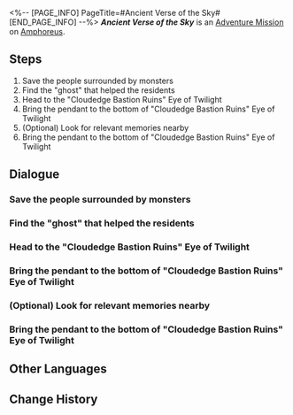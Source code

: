 <%-- [PAGE_INFO]
PageTitle=#Ancient Verse of the Sky#
[END_PAGE_INFO] --%>
{{Stub|Dialogue.}}
{{Mission Infobox
|id            = 4016301
|title         = 
|image         = <!--Mission Ancient Verse of the Sky.png-->
|type          = Adventure
|event_name    = 
|chapter       = 
|requirements  = [[Trailblaze Mission]] ''[[Dawn, Shine at the World's End]]'' completed
|summary       = <!--official mission summary from Fate's Atlas-->
|characters    = Moria; Okhema Resident; Shocked Resident; Trailblazer
|startLocation = [[Amphoreus]] - [["Fallen Twilight City" Okhema]]
|world         = Amphoreus
|area          = "Fallen Twilight City" Okhema
|prev          = 
|next          = 
|rewards       = Stellar Jade*20; Traveler's Guide*3; Credit*30,000
}}
'''''Ancient Verse of the Sky''''' is an [[Adventure Mission]] on [[Amphoreus]].

==Steps==
# Save the people surrounded by monsters
# Find the "ghost" that helped the residents
# Head to the "Cloudedge Bastion Ruins" Eye of Twilight
# Bring the pendant to the bottom of "Cloudedge Bastion Ruins" Eye of Twilight
# (Optional) Look for relevant memories nearby
# Bring the pendant to the bottom of "Cloudedge Bastion Ruins" Eye of Twilight

<!--
==Gameplay Notes==

--><!--
==Trial Character==

-->
==Dialogue==
{{Stub Dialogue}}
===Save the people surrounded by monsters{{subst:void|<!--401630101-->}}===
{{Mission Description|type=adventure|location="Fallen Twilight City" Okhema|As night falls again, there is a commotion near the Marmoreal Market. It seems like someone is in danger, hurry over and take a look.}}
{{Dialogue Start}}
:{{tx}}
{{Dialogue End}}

===Find the "ghost" that helped the residents{{subst:void|<!--401630102-->}}===
{{Dialogue Start}}
:{{tx}}
{{Dialogue End}}

===Head to the "Cloudedge Bastion Ruins" Eye of Twilight{{subst:void|<!--401630109-->}}===
{{Mission Description|type=adventure|location="Cloudedge Bastion Ruins" Eye of Twilight|update|The "ghost" entrusts you with an item and hopes that you can bring it to the sky. Try to fulfill her wish.}}
{{Dialogue Start}}
:{{tx}}
{{Dialogue End}}

===Bring the pendant to the bottom of "Cloudedge Bastion Ruins" Eye of Twilight{{subst:void|<!--401630103-->}}===
{{Dialogue Start}}
:{{tx}}
{{Dialogue End}}

===(Optional) Look for relevant memories nearby{{subst:void|<!--401630104-->}}===
{{Dialogue Start}}
:{{tx}}
{{Dialogue End}}

===Bring the pendant to the bottom of "Cloudedge Bastion Ruins" Eye of Twilight{{subst:void|<!--401630105-->}}===
{{Dialogue Start}}
:{{tx}}
{{Dialogue End}}

==Other Languages==
{{Other Languages
|en   = Ancient Verse of the Sky
|zhs  = 天空旧诗
|zht  = 天空舊詩
|ja   = 天空の古き詩
|ko   = 하늘의 옛 시
|es   = Poema antiguo del cielo
|fr   = Ancien verset du ciel
|ru   = Древние стихи о небе
|th   = บทกวีโบราณแห่งนภา
|vi   = Bài Thơ Cũ Của Bầu Trời
|de   = Uraltes Himmelsgedicht
|id   = Syair Langit Kuno
|pt   = Verso Celestial Ancestral
}}

==Change History==
{{Change History|3.3}}
